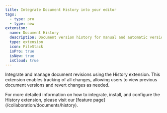 ```yaml
---
title: Integrate Document History into your editor
tags:
  - type: pro
  - type: new
extension:
  name: Document History
  description: Document version history for manual and automatic versioning of your documents.
  type: extension
  icon: FileStack
  isPro: true
  isNew: true
  isCloud: true
---
```



Integrate and manage document revisions using the History extension. This extension enables tracking of all changes, allowing users to view previous document versions and revert changes as needed.

<Callout title="More details" variant="hint">
  For more detailed information on how to integrate, install, and configure the History extension,
  please visit our [feature page](/collaboration/documents/history).
</Callout>

<CodeDemo isPro path="/Extensions/CollaborationHistory" />
